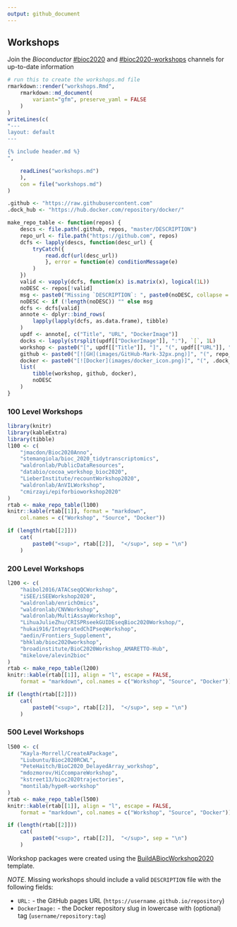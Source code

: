 ```yaml
---
output: github_document
---
```


## Workshops

Join the _Bioconductor_  [#bioc2020](https://community-bioc.slack.com/archives/CLAEUFVAA)
and [#bioc2020-workshops](https://community-bioc.slack.com/archives/C015QR5FCGN)
channels for up-to-date information

```r
# run this to create the workshops.md file
rmarkdown::render("workshops.Rmd",
    rmarkdown::md_document(
        variant="gfm", preserve_yaml = FALSE
    )
)
writeLines(c(
"---
layout: default
---

{% include header.md %}
",

    readLines("workshops.md")
    ),
    con = file("workshops.md")
)
```

```r
.github <- "https://raw.githubusercontent.com"
.dock_hub <- "https://hub.docker.com/repository/docker/"

make_repo_table <- function(repos) {
    descs <- file.path(.github, repos, "master/DESCRIPTION")
    repo_url <- file.path("https://github.com", repos)
    dcfs <- lapply(descs, function(desc_url) {
        tryCatch({
            read.dcf(url(desc_url))
            }, error = function(e) conditionMessage(e)
        )
    })
    valid <- vapply(dcfs, function(x) is.matrix(x), logical(1L))
    noDESC <- repos[!valid]
    msg <- paste0("Missing `DESCRIPTION`: ", paste0(noDESC, collapse = ", "))
    noDESC <- if (!length(noDESC)) "" else msg
    dcfs <- dcfs[valid]
    annote <- dplyr::bind_rows(
        lapply(lapply(dcfs, as.data.frame), tibble)
    )
    updf <- annote[, c("Title", "URL", "DockerImage")]
    docks <- lapply(strsplit(updf[["DockerImage"]], ":"), `[`, 1L)
    workshop <- paste0("[", updf[["Title"]], "]", "(", updf[["URL"]], ")")
    github <- paste0("[![GH](images/GitHub-Mark-32px.png)]", "(", repo_url[valid], ")")
    docker <- paste0("[![Docker](images/docker_icon.png)]", "(", .dock_hub, docks, ")")
    list(
        tibble(workshop, github, docker),
        noDESC
    )
}
```

### 100 Level Workshops

```r
library(knitr)
library(kableExtra)
library(tibble)
l100 <- c(
    "jmacdon/Bioc2020Anno",
    "stemangiola/bioc_2020_tidytranscriptomics",
    "waldronlab/PublicDataResources",
    "databio/cocoa_workshop_bioc2020",
    "LieberInstitute/recountWorkshop2020",
    "waldronlab/AnVILWorkshop",
    "cmirzayi/epiforbioworkshop2020"
)
rtab <- make_repo_table(l100)
knitr::kable(rtab[[1]], format = "markdown",
    col.names = c("Workshop", "Source", "Docker"))
```

```r
if (length(rtab[[2]]))
    cat(
        paste0("<sup>", rtab[[2]],  "</sup>", sep = "\n")
    )
```

### 200 Level Workshops

```r
l200 <- c(
    "haibol2016/ATACseqQCWorkshop",
    "iSEE/iSEEWorkshop2020",
    "waldronlab/enrichOmics",
    "waldronlab/CNVWorkshop",
    "waldronlab/MultiAssayWorkshop",
    "LihuaJulieZhu/CRISPRseekGUIDEseqBioc2020Workshop/",
    "hukai916/IntegratedChIPseqWorkshop",
    "aedin/Frontiers_Supplement",
    "bhklab/bioc2020workshop",
    "broadinstitute/BioC2020Workshop_AMARETTO-Hub",
    "mikelove/alevin2bioc"
)
rtab <- make_repo_table(l200)
knitr::kable(rtab[[1]], align = "l", escape = FALSE,
    format = "markdown", col.names = c("Workshop", "Source", "Docker"))
```

```r
if (length(rtab[[2]]))
    cat(
        paste0("<sup>", rtab[[2]],  "</sup>", sep = "\n")
    )
```

### 500 Level Workshops

```r
l500 <- c(
    "Kayla-Morrell/CreateAPackage",
    "Liubuntu/Bioc2020RCWL",
    "PeteHaitch/BioC2020_DelayedArray_workshop",
    "mdozmorov/HiCcompareWorkshop",
    "kstreet13/bioc2020trajectories",
    "montilab/hypeR-workshop"
)
rtab <- make_repo_table(l500)
knitr::kable(rtab[[1]], align = "l", escape = FALSE,
    format = "markdown", col.names = c("Workshop", "Source", "Docker"))
```

```r
if (length(rtab[[2]]))
    cat(
        paste0("<sup>", rtab[[2]],  "</sup>", sep = "\n")
    )
```

Workshop packages were created using the
[BuildABiocWorkshop2020](https://github.com/seandavi/BuildABiocWorkshop2020)
template.

*NOTE*. Missing workshops should include a valid `DESCRIPTION` file with the
following fields:

* `URL:` - the GitHub pages URL (`https://username.github.io/repository`)
* `DockerImage:` - the Docker repository slug in lowercase with (optional) tag
(`username/repository:tag`)
